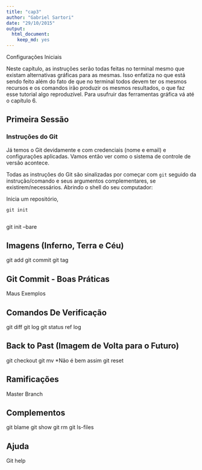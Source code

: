 ```yaml
---
title: "cap3"
author: "Gabriel Sartori"
date: "29/10/2015"
output: 
  html_document: 
    keep_md: yes
---
```


Configurações Iniciais 

Neste capítulo, as instruções serão todas feitas no terminal mesmo que
existam alternativas gráficas para as mesmas. Isso enfatiza no que está
sendo feito além do fato de que no terminal todos devem ter os mesmos
recursos e os comandos irão produzir os mesmos resultados, o que faz
esse tutorial algo reproduzível. Para usufruir das ferramentas gráfica vá até o capítulo 6.

## Primeira Sessão

### Instruções do Git

Já temos o Git devidamente e com credenciais (nome e email) e
configurações aplicadas. Vamos então ver como o sistema de controle de
versão acontece.

Todas as instruções do Git são sinalizadas por começar com `git` seguido
da instrução/comando e seus argumentos complementares, se
existirem/necessários. Abrindo o shell do seu computador:



Inicia um repositório, 
```r
git init
```

```r

```

git init --bare <directory>


## Imagens (Inferno, Terra e Céu)

git add
git commit
git tag

## Git Commit - Boas Práticas 

Maus Exemplos

## Comandos De Verificação
git diff
git log
git status
ref log

## Back to Past (Imagem de Volta para o Futuro)

git checkout
git mv *Não é bem assim
git reset 

## Ramificações 

Master
Branch

## Complementos
git blame
git show
git rm
git ls-files


## Ajuda

Git help

